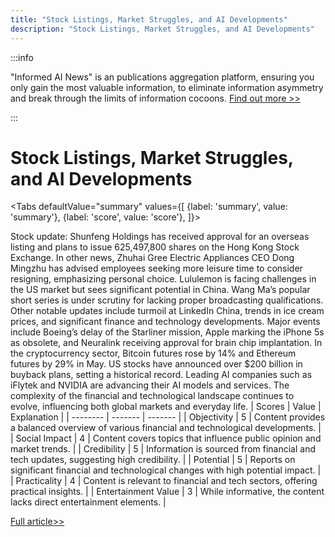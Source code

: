 ```yaml
---
title: "Stock Listings, Market Struggles, and AI Developments"
description: "Stock Listings, Market Struggles, and AI Developments"
---
```



:::info

"Informed AI News" is an publications aggregation platform, ensuring you only gain the most valuable information, to eliminate information asymmetry and break through the limits of information cocoons.  [Find out more >>](/)

:::

# Stock Listings, Market Struggles, and AI Developments


<Tabs
	defaultValue="summary"
	values={[
	{label: 'summary', value: 'summary'},
	{label: 'score', value: 'score'},
]}>
<TabItem value="summary">


Stock update: Shunfeng Holdings has received approval for an overseas listing and plans to issue 625,497,800 shares on the Hong Kong Stock Exchange. In other news, Zhuhai Gree Electric Appliances CEO Dong Mingzhu has advised employees seeking more leisure time to consider resigning, emphasizing personal choice. Lululemon is facing challenges in the US market but sees significant potential in China. Wang Ma’s popular short series is under scrutiny for lacking proper broadcasting qualifications. Other notable updates include turmoil at LinkedIn China, trends in ice cream prices, and significant finance and technology developments. Major events include Boeing’s delay of the Starliner mission, Apple marking the iPhone 5s as obsolete, and Neuralink receiving approval for brain chip implantation. In the cryptocurrency sector, Bitcoin futures rose by 14% and Ethereum futures by 29% in May. US stocks have announced over $200 billion in buyback plans, setting a historical record. Leading AI companies such as iFlytek and NVIDIA are advancing their AI models and services. The complexity of the financial and technological landscape continues to evolve, influencing both global markets and everyday life.
</TabItem>
<TabItem value="score">
	| Scores     | Value   | Explanation |
	| -------- | ------- | ------- |
	| Objectivity  | 5    | Content provides a balanced overview of various financial and technological developments.    |
	| Social Impact | 4     | Content covers topics that influence public opinion and market trends.    |
	| Credibility    | 5    | Information is sourced from financial and tech updates, suggesting high credibility.    |
	| Potential    | 5    | Reports on significant financial and technological changes with high potential impact.    |
	| Practicality    | 4    | Content is relevant to financial and tech sectors, offering practical insights.    |
	| Entertainment Value    | 3    | While informative, the content lacks direct entertainment elements.    |
</TabItem>
</Tabs>

[Full article>>](https://www.36kr.com/p/2803316711765379)
